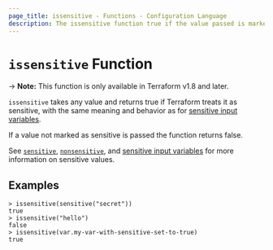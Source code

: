 ```yaml
---
page_title: issensitive - Functions - Configuration Language
description: The issensitive function true if the value passed is marked as sensitive
---
```


# `issensitive` Function

-> **Note:** This function is only available in Terraform v1.8 and later.

`issensitive` takes any value and returns true if Terraform
treats it as sensitive, with the same meaning and behavior as for
[sensitive input variables](/terraform/language/reference/block/variable#sensitive).

If a value not marked as sensitive is passed the function returns false.

See [`sensitive`](/terraform/language/reference/functions/sensitive), [`nonsensitive`](/terraform/language/reference/functions/nonsensitive), and [sensitive input variables](/terraform/language/reference/block/variable#sensitive) for more information on sensitive values.

## Examples

```
> issensitive(sensitive("secret"))
true
> issensitive("hello")
false
> issensitive(var.my-var-with-sensitive-set-to-true)
true
```

